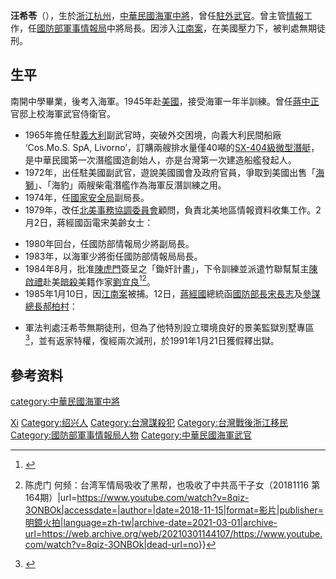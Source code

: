 '''汪希苓'''（{{bd|1929年|7月18日|CatIdx=W汪}}），生於[[浙江|浙江]][[杭州|杭州]]，[[中華民國海軍|中華民國海軍]][[中將|中將]]，曾任[[駐外武官|駐外武官]]。曾主管[[情報|情報]]工作，任[[國防部軍事情報局|國防部軍事情報局]]中將局長。因涉入[[江南案|江南案]]，在美國壓力下，被判處無期徒刑。

== 生平 ==
{{See Also|江南案}}
南開中學畢業，後考入海軍。1945年赴[[美國|美國]]，接受海軍一年半訓練。曾任[[蔣中正|蔣中正]]官邸上校海軍武官侍衛官。

*1965年擔任駐[[義大利|義大利]]副武官時，突破外交困境，向義大利民間船廠 ‘Cos.Mo.S. SpA, Livorno’，訂購兩艘排水量僅40噸的[[SX-404級微型潛艇|SX-404級微型潛艇]]，是中華民國第一次潛艦國造創始人，亦是台灣第一次建造船艦發起人。
*1972年，出任駐美國副武官，遊說美國國會及政府官員，爭取到美國出售「[[海獅級潛艇|海獅]]」、「海豹」兩艘柴電潛艦作為海軍反潛訓練之用。
*1974年，任[[中華民國國家安全局|國家安全局]]副局長。
*1979年，改任[[北美事務協調委員會|北美事務協調委員會]]顧問，負責北美地區情報資料收集工作。2月2日，蔣經國函電宋美齡女士：
{{quote|
「紐約辦事處昨有暴力恐嚇事件幸未發生任何損害已飭汪希苓同志再行檢討對大人寓邸之拱衛安全願上蒼默佑母親安吉遠離一切驚擾肅叩福安兒」<ref>周美華、蕭李居編，《蔣經國書信集——與宋美齡往來函電》(下)，台北「[[國史館|國史館]]」出版，2009年，第36頁。</ref>
}}
*1980年回台，任國防部情報局少將副局長。 
*1983年，以海軍少將銜任國防部情報局局長。
*1984年8月，批准[[陳虎門|陳虎門]]簽呈之「鋤奸計畫」，下令訓練並派遣竹聯幫幫主[[陳啟禮|陳啟禮]]赴美[[暗殺|暗殺]]美籍作家[[劉宜良|劉宜良]]<ref>{{Cite web|url=https://blog.boxun.com/hero/200802/xsj12/3_1.shtml|title=《汪敬煦先生訪談錄》|author=|agency=[[國史館|國史館]]|publisher=|accessdate=|date=1993|archive-date=2020-01-11|archive-url=https://web.archive.org/web/20200111180803/https://blog.boxun.com/hero/200802/xsj12/3_1.shtml|dead-url=no}}</ref><ref>{{Cite web|title=历史明镜 {{!}} 陈虎门 何频：台湾军情局吸收了黑帮，也吸收了中共高干子女（20181116 第164期）|url=https://www.youtube.com/watch?v=8qiz-3ONBOk|accessdate=|author=|date=2018-11-15|format=影片|publisher=明鏡火拍|language=zh-tw|archive-date=2021-03-01|archive-url=https://web.archive.org/web/20210301144107/https://www.youtube.com/watch?v=8qiz-3ONBOk|dead-url=no}}</ref>。
*1985年1月10日，因[[江南案|江南案]]被捕。12日，[[蔣經國|蔣經國]]總統函[[國防部長|國防部長]][[宋長志|宋長志]]及[[參謀總長|參謀總長]][[郝柏村|郝柏村]]：
{{quote|
「情報局局長汪希苓中將、副局長胡儀敏[[少將|少將]]、副處長[[陳虎門|陳虎門]][[上校|上校]]等應予停職。汪員等是否涉及[[陳啟禮|陳啟禮]]在美謀殺[[劉宜良|劉宜良]]一案，交軍法局澈查嚴辦。情報局局長職務，暫由[[中華民國國家安全局|國家安全局]]局長[[汪敬煦|汪敬煦]][[上將|上將]]兼代。
經國
民國七十四年元月十二日」
}}
*軍法判處汪希苓無期徒刑，但為了他特別設立環境良好的景美監獄別墅專區<ref>{{cite web |title=汪希苓特區 |url=https://www.nhrm.gov.tw/information_229_80682.html |website=國家人權博物館 |accessdate=2019-09-30 |archive-url=https://web.archive.org/web/20190930063055/https://www.nhrm.gov.tw/information_229_80682.html |archive-date=2019-09-30 |dead-url=yes }}</ref>，並有返家特權，復經兩次減刑，於1991年1月21日獲假釋出獄。

== 參考资料 ==
{{reflist}}

{{Authority control}}
{{DEFAULTSORT:Wang汪}}
[[Category:汪姓|Xi]]
[[Category:绍兴人|Category:绍兴人]]
[[category:中華民國海軍中將|category:中華民國海軍中將]]
[[Category:台灣謀殺犯|Category:台灣謀殺犯]]
[[Category:台灣戰後浙江移民|Category:台灣戰後浙江移民]]
[[Category:國防部軍事情報局人物|Category:國防部軍事情報局人物]]
[[Category:中華民國海軍武官|Category:中華民國海軍武官]]